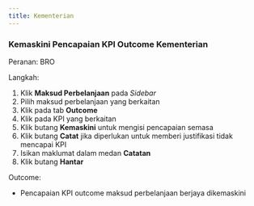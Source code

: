 ```yaml
---
title: Kementerian
---
```

### Kemaskini Pencapaian KPI Outcome Kementerian

Peranan: BRO

Langkah:
1. Klik **Maksud Perbelanjaan** pada *Sidebar*
2. Pilih maksud perbelanjaan yang berkaitan
3. Klik pada tab **Outcome**
4. Klik pada KPI yang berkaitan
5. Klik butang **Kemaskini** untuk mengisi pencapaian semasa
6. Klik butang **Catat** jika diperlukan untuk memberi justifikasi tidak mencapai KPI
7. Isikan maklumat dalam medan **Catatan** 
8. Klik butang **Hantar**

Outcome:
* Pencapaian KPI outcome maksud perbelanjaan berjaya dikemaskini